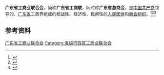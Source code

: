 {{Infobox PRCG
|color     = #828281
|机构名称 = 广东省工商业联合会
|机构名称2 = 广东省总商会
|对国外称 = 
|加挂牌子 = 
|合署办公 = 
|中共合署办公 = 
|人员名称 = 
|人员链接 = 
|届数     = 
|任期始   = 
|任期终   = 
|职位1    = 
|人员1    = 
|衔级1    = 
|职位2    = 
|职数2    = 
|人员2    = 
|人数2    = 
|上级机构 = [[中华全国工商业联合会|中华全国工商业联合会]]
|中共上级 = [[中国共产党广东省委员会|中国共产党广东省委员会]]
|中共本级 = 中国共产党广东省工商业联合会党组
|本级纪检监察 = 
|机构类型 = [[人民团体|人民团体]]、[[商会组织|商会组织]]
|行政级别 = 正地厅级
|授权法源 = 
|组织法规 = 中国工商业联合会章程
|职能     = 
|职责     = 
|权限     = 
|电话     = 
|官网     = http://www.gdgcc.gov.cn
|场所1    = 
|地址1    = 广州越秀区朝天路2号
|邮址1    =
|邮编1    = 
|电话1    = 
|交通1    =
|官网1    = 
|被接替者 =
|时期1    =
|机构1    =
|接替者   =
}}
'''广东省工商业联合会'''，简称'''广东省工商联'''，同时称'''广东省总商会'''，是[[中国共产党|中国共产党]]领导的、[[广东省|广东省]]工商界组成的统战性、经济性、民间性的[[人民团体|人民团体]]和[[商会组织|商会组织]]。<ref>{{Cite book|title=毛泽东经济思想大辞典|author=顾龙生主编; 乔东光, 张胜彬副主编|publisher=辽宁人民出版社|year=1993|isbn=|location=沈阳|pages=}}</ref><ref>{{Cite book|title=新语词大词典|author=韩明安主编|publisher=黑龙江人民出版社|year=1991|isbn=|location=哈尔滨|pages=}}</ref><ref>{{Cite web|title=工商联统战性、经济性、民间性提法的由来|url=http://www.zytzb.gov.cn/tzgs/299392.jhtml|accessdate=2020-08-23|work=中共中央统一战线工作部|archive-date=2020-10-20|archive-url=https://web.archive.org/web/20201020035959/http://www.zytzb.gov.cn/tzgs/299392.jhtml|dead-url=yes}}</ref>

== 参考资料 ==
{{reflist}}

{{中华人民共和国各省级行政区|工商业联合会}}

[[Category:广东省工商业联合会|]]
[[Category:省级行政区工商业联合会|Category:省级行政区工商业联合会]]